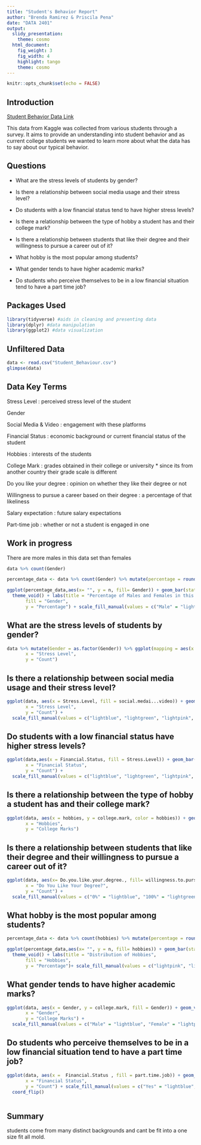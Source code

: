 ```yaml
---
title: "Student's Behavior Report"
author: "Brenda Ramirez & Priscila Pena"
date: "DATA 2401"
output: 
  slidy_presentation:
    theme: cosmo
  html_document:
    fig_weight: 3
    fig_width: 4
    highlight: tango
    theme: cosmo
---
```


```r
knitr::opts_chunk$set(echo = FALSE)

```

## Introduction

[Student Behavior Data Link](https://www.kaggle.com/datasets/gunapro/student-behavior/data)

This data from Kaggle was collected from various students through a survey. It aims to provide an understanding into student behavior and as current college students we wanted to learn more about what the data has to say about our typical behavior.

## Questions

-   What are the stress levels of students by gender?

-   Is there a relationship between social media usage and their stress level?

-   Do students with a low financial status tend to have higher stress levels?

-   Is there a relationship between the type of hobby a student has and their college mark?

-   Is there a relationship between students that like their degree and their willingness to pursue a career out of it?

-   What hobby is the most popular among students?

-   What gender tends to have higher academic marks?

-   Do students who perceive themselves to be in a low financial situation tend to have a part time job?

## Packages Used

```r
library(tidyverse) #aids in cleaning and presenting data
library(dplyr) #data manipulation
library(ggplot2) #data visualization

```

## Unfiltered Data

```r
data <- read.csv("Student_Behaviour.csv")
glimpse(data)
```

## Data Key Terms

Stress Level : perceived stress level of the student

Gender

Social Media & Video : engagement with these platforms

Financial Status : economic background or current financial status of the student

Hobbies : interests of the students

College Mark : grades obtained in their college or university \* since its from another country their grade scale is different

Do you like your degree : opinion on whether they like their degree or not

Willingness to pursue a career based on their degree : a percentage of that likeliness

Salary expectation : future salary expectations

Part-time job : whether or not a student is engaged in one

## Work in progress
There are more males in this data set than females
```r
data %>% count(Gender)

percentage_data <- data %>% count(Gender) %>% mutate(percentage = round(n/sum(n)*100))

ggplot(percentage_data,aes(x= "", y = n, fill= Gender)) + geom_bar(stat="identity", width=1) + geom_text(aes(label = paste0(percentage, "%")), position = position_stack(vjust = 0.5)) + coord_polar("y", start=0)+
  theme_void() + labs(title = "Percentage of Males and Females in this Data",
       fill = "Gender",
       y = "Percentage") + scale_fill_manual(values = c("Male" = "lightblue", "Female" = "lightpink"))

```


## What are the stress levels of students by gender?

```r
data %>% mutate(Gender = as.factor(Gender)) %>% ggplot(mapping = aes(x = Stress.Level, fill= Gender))+ geom_bar(position = "dodge") + scale_fill_manual(values = c("Male" = "lightblue", "Female" = "lightpink"))+ labs(title = "Stress Level by Gender",
       x = "Stress Level",
       y = "Count")

```

## Is there a relationship between social media usage and their stress level?

```r

ggplot(data, aes(x = Stress.Level, fill = social.medai...video)) + geom_bar(position = "dodge", stat = "count")+ labs(title ="Relationship between Stress Level and Social Media Usage",
       x = "Stress Level",
       y = "Count") +
  scale_fill_manual(values = c("lightblue", "lightgreen", "lightpink", "lightyellow", "lightcoral", "orange")) 
```

## Do students with a low financial status have higher stress levels?

```r

ggplot(data,aes(x = Financial.Status, fill = Stress.Level)) + geom_bar(stat = "count") + labs(title = "Relationship between Financial Status and Stress Level",
       x = "Financial Status",
       y = "Count") +
  scale_fill_manual(values = c("lightblue", "lightgreen", "lightpink", "lightyellow"))
```

## Is there a relationship between the type of hobby a student has and their college mark?

```r

ggplot(data, aes(x = hobbies, y = college.mark, color = hobbies)) + geom_jitter(position = position_jitter(width = 0.2, height = 0.2), alpha = 0.5) + labs(title = "Scatter Plot of College Marks by Hobbies",
       x = "Hobbies",
       y = "College Marks") 
```

## Is there a relationship between students that like their degree and their willingness to pursue a career out of it?

```r

ggplot(data, aes(x= Do.you.like.your.degree., fill= willingness.to.pursue.a.career.based.on.their.degree)) + geom_bar(position = "dodge", stat = "count") + labs(title = "Relationship between Liking Your Degree and Willingness to Pursue a Career",
       x = "Do You Like Your Degree?",
       y = "Count") +
  scale_fill_manual(values = c("0%" = "lightblue", "100%" = "lightgreen", "25%" = "lightpink", "50%" = "lightyellow", "75%" = "lightcoral"))

```

## What hobby is the most popular among students?

```r

percentage_data <- data %>% count(hobbies) %>% mutate(percentage = round(n/sum(n)*100))

ggplot(percentage_data,aes(x= "", y = n, fill= hobbies)) + geom_bar(stat="identity", width=1) + geom_text(aes(label = paste0(percentage, "%")), position = position_stack(vjust = 0.5)) + coord_polar("y", start=0)+
  theme_void() + labs(title = "Distribution of Hobbies",
       fill = "Hobbies",
       y = "Percentage")+ scale_fill_manual(values = c("lightpink", "lightyellow", "lightblue", "violet"))

```

## What gender tends to have higher academic marks?  

```r
ggplot(data, aes(x = Gender, y = college.mark, fill = Gender)) + geom_violin() + labs(title = "College Marks by Gender",
       x = "Gender",
       y = "College Marks") +
  scale_fill_manual(values = c("Male" = "lightblue", "Female" = "lightpink"))


```

## Do students who perceive themselves to be in a low financial situation tend to have a part time job?

```r



ggplot(data, aes(x =  Financial.Status , fill = part.time.job)) + geom_bar(position = "dodge", stat = "count") + labs(title = "Relationship between Financial Status and Part-Time Job",
       x = "Financial Status",
       y = "Count") + scale_fill_manual(values = c("Yes" = "lightblue", "No" = "lightcoral")) +
  coord_flip() 
  
```

## Summary

students come from many distinct backgrounds and cant be fit into a one size fit all mold.  
